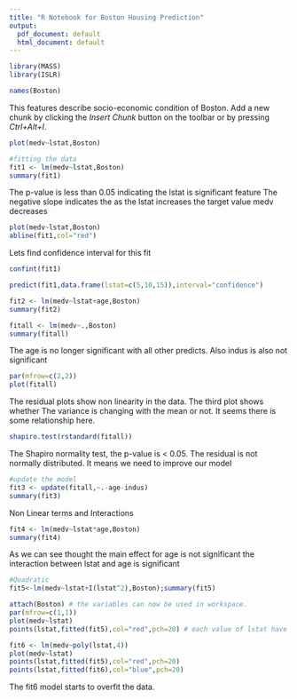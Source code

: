 ```yaml
---
title: "R Notebook for Boston Housing Prediction"
output:
  pdf_document: default
  html_document: default
---
```

```r
library(MASS)
library(ISLR)
```


```r
names(Boston)
```

This features describe socio-economic condition of Boston.
Add a new chunk by clicking the *Insert Chunk* button on the toolbar or by pressing *Ctrl+Alt+I*.
```r
plot(medv~lstat,Boston)
```


```r
#fitting the data
fit1 <- lm(medv~lstat,Boston)
summary(fit1)
```

The p-value is less than 0.05 indicating the lstat is significant feature
The negative slope indicates the as the lstat increases the target value medv decreases
```r
plot(medv~lstat,Boston)
abline(fit1,col="red")
```

Lets find confidence interval for this fit
```r
confint(fit1)
```


```r
predict(fit1,data.frame(lstat=c(5,10,15)),interval="confidence")
```

```r
fit2 <- lm(medv~lstat+age,Boston)
summary(fit2)
```


```r
fitall <- lm(medv~.,Boston)
summary(fitall)
```

The age is no longer significant with all other predicts. Also indus is also not significant
```r
par(mfrow=c(2,2))
plot(fitall)
```

The residual plots show non linearity in the data. The third plot shows whether The variance is changing with the mean or not. It seems there is some relationship here.
```r
shapiro.test(rstandard(fitall))
```

The Shapiro normality test, the p-value is < 0.05. The residual is not normally distributed. It means we need to improve our model
```r
#update the model
fit3 <- update(fitall,~.-age-indus)
summary(fit3)
```

Non Linear terms and Interactions
```r
fit4 <- lm(medv~lstat*age,Boston)
summary(fit4)
```
As we can see thought the main effect for age is not significant the interaction between lstat and age is significant
```r
#Quadratic
fit5<-lm(medv~lstat+I(lstat^2),Boston);summary(fit5)

```

```r
attach(Boston) # the variables can now be used in workspace.
par(mfrow=c(1,1))
plot(medv~lstat)
points(lstat,fitted(fit5),col="red",pch=20) # each value of lstat have fitted values from our quadratic model

```


```r
fit6 <- lm(medv~poly(lstat,4))
plot(medv~lstat)
points(lstat,fitted(fit5),col="red",pch=20)
points(lstat,fitted(fit6),col="blue",pch=20)
```

The fit6 model starts to overfit the data.

```r

```
